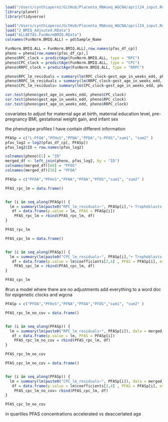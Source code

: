 ```r
load("/Users/cynthiaperez/GitHub/Placenta_RNAseq_WGCNA/april24_input.Rdata")
library(planet)
library(tidyverse)
```


```r
load("/Users/cynthiaperez/GitHub/Placenta_RNAseq_WGCNA/april24_input.Rdata")
load("2_BMIQ_Adjsuted.RData")
load("ALLBETAS.FunNormBMIQ.RData")
colnames(FunNorm.BMIQ.ALL) = pd$Sample_Name

FunNorm.BMIQ.ALL = FunNorm.BMIQ.ALL[,row.names(pfas_df_cp)]
pheno = pheno[row.names(pfas_df_cp),]
pheno$RPC_clock = predictAge(FunNorm.BMIQ.ALL, type = "RPC")
pheno$CPC_clock = predictAge(FunNorm.BMIQ.ALL, type = "CPC")
pheno$RRPC_clock = predictAge(FunNorm.BMIQ.ALL, type = "RRPC")

pheno$RPC_lm_residuals = summary(lm(RPC_clock~gest_age_in_weeks_edd, pheno))$residuals
pheno$RRPC_lm_residuals = summary(lm(RRPC_clock~gest_age_in_weeks_edd, pheno))$residuals
pheno$CPC_lm_residuals= summary(lm(CPC_clock~gest_age_in_weeks_edd, pheno))$residuals

cor.test(pheno$gest_age_in_weeks_edd, pheno$CPC_clock)
cor.test(pheno$gest_age_in_weeks_edd, pheno$RPC_clock)
cor.test(pheno$gest_age_in_weeks_edd, pheno$RRPC_clock)

```

covariates to adjust for maternal age at birth, maternal education level, pre-pregnancy BMI, gestational weight gain, and infant sex


the phenotype profiles I have contain different information 
```r

PFASp = c("L-PFOA","PFHxS","PFNA","PFDA","s-PFOS","sum1", "sum2" )
pfas_log2 = log2(pfas_df_cp[, PFASp])
pfas_log2$ID = row.names(pfas_log2)

colnames(pheno)[1] = "ID"
merged_df <- left_join(pheno, pfas_log2, by = "ID")
colnames(merged_df)[60] = "PFOS"
colnames(merged_df)[56] = "PFOA"

PFASp = c("PFOA","PFHxS","PFNA","PFDA","PFOS","sum1", "sum2" )

PFAS_rpc_lm = data.frame()


for (i in seq_along(PFASp)) {
  lm = summary(lm(paste0("RPC_lm_residuals~", PFASp[i],"+ Trophoblasts + Stromal + Hofbauer + Endothelial + nRBC + Syncytiotrophoblast + mom_education + MomBMI_10wks + MomBMI_36wks + child_sex + gest_age_in_weeks_edd + mom_age_at_birth"), data = merged_df))$coefficients[2,4] 
   df = data.frame(p.value = lm, PFAS = PFASp[i])
    PFAS_rpc_lm = rbind(PFAS_rpc_lm, df)
}

PFAS_rpc_lm
```

```r
PFAS_cpc_lm = data.frame()


for (i in seq_along(PFASp)) {
  lm = summary(lm(paste0("CPC_lm_residuals~", PFASp[i],"+ Trophoblasts + Stromal + Hofbauer + Endothelial + nRBC + Syncytiotrophoblast + mom_education + MomBMI_10wks + MomBMI_36wks + child_sex + gest_age_in_weeks_edd + mom_age_at_birth"), data = merged_df))
   df = data.frame(p.value = lm$coefficients[2,4] , PFAS = PFASp[i], estimate = lm$coefficients[2,1])
    PFAS_cpc_lm = rbind(PFAS_cpc_lm, df)
}

PFAS_cpc_lm
```

#run a model where there are no adjustments 
add everything to a word doc for epigenetic clocks and wgcna 
```r
PFASp = c("PFOA","PFHxS","PFNA","PFDA","PFOS","sum1", "sum2" )

PFAS_rpc_lm_no_cov = data.frame()


for (i in seq_along(PFASp)) {
  lm = summary(lm(paste0("RPC_lm_residuals~", PFASp[i]), data = merged_df))$coefficients[2,4] 
   df = data.frame(p.value = lm, PFAS = PFASp[i])
    PFAS_rpc_lm_no_cov = rbind(PFAS_rpc_lm, df)
}

PFAS_rpc_lm_no_cov
```
```r
PFAS_cpc_lm_no_cov = data.frame()


for (i in seq_along(PFASp)) {
  lm = summary(lm(paste0("CPC_lm_residuals~", PFASp[i]), data = merged_df))
   df = data.frame(p.value = lm$coefficients[2,4] , PFAS = PFASp[i], estimate = lm$coefficients[2,1])
    PFAS_cpc_lm_no_cov= rbind(PFAS_cpc_lm, df)
}

PFAS_cpc_lm_no_cov
```
in quartiles PFAS concentrations 
accelerated vs deaccerlated age 


